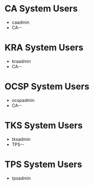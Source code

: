 = CA System Users =

* caadmin
* CA-<hostname>-<port>

= KRA System Users =

* kraadmin
* CA-<hostname>-<port>

= OCSP System Users =

* ocspadmin
* CA-<hostname>-<port>

= TKS System Users =

* tksadmin
* TPS-<hostname>-<port>

= TPS System Users =

* tpsadmin